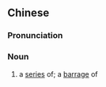 {{also|连珠}}
==Chinese==
{{zh-forms|s=连珠}}

===Pronunciation===
{{zh-pron
|m=liánzhū
|cat=n
}}

===Noun===
{{zh-noun}}

# {{lb|zh|literary}} a [[series]] of; a [[barrage]] of